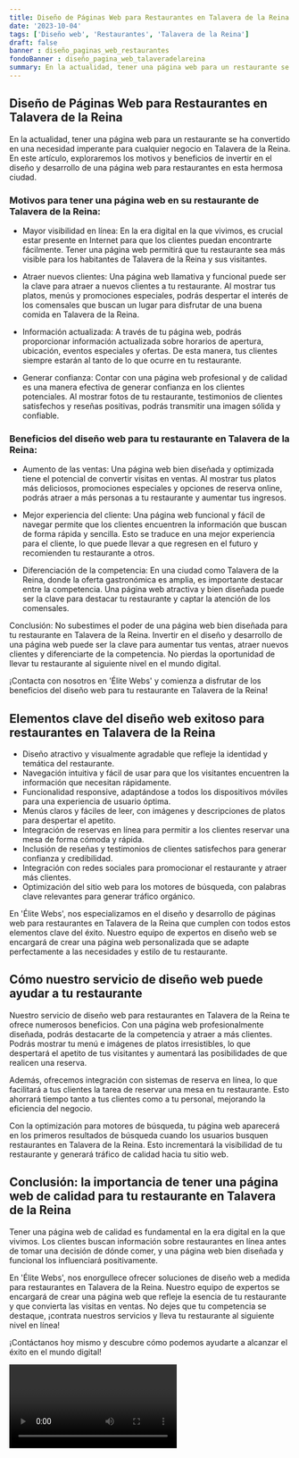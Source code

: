 ```yaml
---
title: Diseño de Páginas Web para Restaurantes en Talavera de la Reina
date: '2023-10-04'
tags: ['Diseño web', 'Restaurantes', 'Talavera de la Reina']
draft: false
banner : diseño_paginas_web_restaurantes
fondoBanner : diseño_pagina_web_talaveradelareina
summary: En la actualidad, tener una página web para un restaurante se ha convertido en una necesidad imperante para cualquier negocio en Talavera de la Reina. En este artículo, exploraremos los motivos y beneficios de invertir en el diseño y desarrollo de una página web para restaurantes en esta hermosa ciudad.
---
```


## Diseño de Páginas Web para Restaurantes en Talavera de la Reina

En la actualidad, tener una página web para un restaurante se ha convertido en una necesidad imperante para cualquier negocio en Talavera de la Reina. En este artículo, exploraremos los motivos y beneficios de invertir en el diseño y desarrollo de una página web para restaurantes en esta hermosa ciudad.

### Motivos para tener una página web en su restaurante de Talavera de la Reina:

- Mayor visibilidad en línea: En la era digital en la que vivimos, es crucial estar presente en Internet para que los clientes puedan encontrarte fácilmente. Tener una página web permitirá que tu restaurante sea más visible para los habitantes de Talavera de la Reina y sus visitantes.

- Atraer nuevos clientes: Una página web llamativa y funcional puede ser la clave para atraer a nuevos clientes a tu restaurante. Al mostrar tus platos, menús y promociones especiales, podrás despertar el interés de los comensales que buscan un lugar para disfrutar de una buena comida en Talavera de la Reina.

- Información actualizada: A través de tu página web, podrás proporcionar información actualizada sobre horarios de apertura, ubicación, eventos especiales y ofertas. De esta manera, tus clientes siempre estarán al tanto de lo que ocurre en tu restaurante.

- Generar confianza: Contar con una página web profesional y de calidad es una manera efectiva de generar confianza en los clientes potenciales. Al mostrar fotos de tu restaurante, testimonios de clientes satisfechos y reseñas positivas, podrás transmitir una imagen sólida y confiable.

### Beneficios del diseño web para tu restaurante en Talavera de la Reina:

- Aumento de las ventas: Una página web bien diseñada y optimizada tiene el potencial de convertir visitas en ventas. Al mostrar tus platos más deliciosos, promociones especiales y opciones de reserva online, podrás atraer a más personas a tu restaurante y aumentar tus ingresos.

- Mejor experiencia del cliente: Una página web funcional y fácil de navegar permite que los clientes encuentren la información que buscan de forma rápida y sencilla. Esto se traduce en una mejor experiencia para el cliente, lo que puede llevar a que regresen en el futuro y recomienden tu restaurante a otros.

- Diferenciación de la competencia: En una ciudad como Talavera de la Reina, donde la oferta gastronómica es amplia, es importante destacar entre la competencia. Una página web atractiva y bien diseñada puede ser la clave para destacar tu restaurante y captar la atención de los comensales.

Conclusión:
No subestimes el poder de una página web bien diseñada para tu restaurante en Talavera de la Reina. Invertir en el diseño y desarrollo de una página web puede ser la clave para aumentar tus ventas, atraer nuevos clientes y diferenciarte de la competencia. No pierdas la oportunidad de llevar tu restaurante al siguiente nivel en el mundo digital.

¡Contacta con nosotros en 'Élite Webs' y comienza a disfrutar de los beneficios del diseño web para tu restaurante en Talavera de la Reina!

<GifSeo />

<Cta />

## Elementos clave del diseño web exitoso para restaurantes en Talavera de la Reina

- Diseño atractivo y visualmente agradable que refleje la identidad y temática del restaurante.
- Navegación intuitiva y fácil de usar para que los visitantes encuentren la información que necesitan rápidamente.
- Funcionalidad responsive, adaptándose a todos los dispositivos móviles para una experiencia de usuario óptima.
- Menús claros y fáciles de leer, con imágenes y descripciones de platos para despertar el apetito.
- Integración de reservas en línea para permitir a los clientes reservar una mesa de forma cómoda y rápida.
- Inclusión de reseñas y testimonios de clientes satisfechos para generar confianza y credibilidad.
- Integración con redes sociales para promocionar el restaurante y atraer más clientes.
- Optimización del sitio web para los motores de búsqueda, con palabras clave relevantes para generar tráfico orgánico.

En 'Élite Webs', nos especializamos en el diseño y desarrollo de páginas web para restaurantes en Talavera de la Reina que cumplen con todos estos elementos clave del éxito. Nuestro equipo de expertos en diseño web se encargará de crear una página web personalizada que se adapte perfectamente a las necesidades y estilo de tu restaurante.

## Cómo nuestro servicio de diseño web puede ayudar a tu restaurante

Nuestro servicio de diseño web para restaurantes en Talavera de la Reina te ofrece numerosos beneficios. Con una página web profesionalmente diseñada, podrás destacarte de la competencia y atraer a más clientes. Podrás mostrar tu menú e imágenes de platos irresistibles, lo que despertará el apetito de tus visitantes y aumentará las posibilidades de que realicen una reserva.

Además, ofrecemos integración con sistemas de reserva en línea, lo que facilitará a tus clientes la tarea de reservar una mesa en tu restaurante. Esto ahorrará tiempo tanto a tus clientes como a tu personal, mejorando la eficiencia del negocio.

Con la optimización para motores de búsqueda, tu página web aparecerá en los primeros resultados de búsqueda cuando los usuarios busquen restaurantes en Talavera de la Reina. Esto incrementará la visibilidad de tu restaurante y generará tráfico de calidad hacia tu sitio web.

## Conclusión: la importancia de tener una página web de calidad para tu restaurante en Talavera de la Reina

Tener una página web de calidad es fundamental en la era digital en la que vivimos. Los clientes buscan información sobre restaurantes en línea antes de tomar una decisión de dónde comer, y una página web bien diseñada y funcional los influenciará positivamente.

En 'Élite Webs', nos enorgullece ofrecer soluciones de diseño web a medida para restaurantes en Talavera de la Reina. Nuestro equipo de expertos se encargará de crear una página web que refleje la esencia de tu restaurante y que convierta las visitas en ventas. No dejes que tu competencia se destaque, ¡contrata nuestros servicios y lleva tu restaurante al siguiente nivel en línea!

¡Contáctanos hoy mismo y descubre cómo podemos ayudarte a alcanzar el éxito en el mundo digital!

<Video />

<CtaBot job='Restaurantes' city='Talavera de la Reina'/>

<Gmaps query='Talavera de la Reina+españa+maps' />
